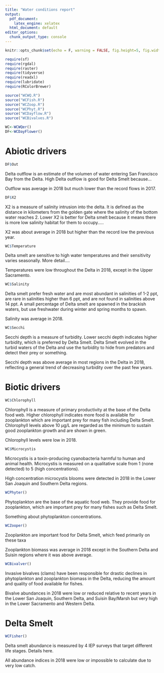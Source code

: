 ```yaml
---
title: "Water conditions report"
output:
  pdf_document: 
    latex_engine: xelatex
  html_document: default
editor_options:
  chunk_output_type: console
---
```


```r
knitr::opts_chunk$set(echo = F, warning = FALSE, fig.height=5, fig.width=7.5, fig.align="center")

require(sf)
require(rgdal)
require(raster)
require(tidyverse)
require(readxl)
require(lubridate)
require(RColorBrewer)

source("WCWQ.R")
source("WCFish.R")
source("WCZoop.R")
source("WCPhyt.R")
source("WCDayflow.R")
source("WCBivalves.R")

WC<-WCWQer()
DF<-WCDayFlower()
```

# Abiotic drivers

```r
DF$Out
```

Delta outflow is an estimate of the volumen of water entering San Francisco Bay from the Delta. High Delta outflow is good for Delta Smelt because...

Outflow was average in 2018 but much lower than the record flows in 2017.

```r
DF$X2
```

X2 is a measure of salinity intrusion into the delta. It is defined as the distance in kilometers from the golden gate where the salinity of the bottom water reaches 2. Lower X2 is better for Delta smelt because it means there is more low salinity habitat for them to occupy.....

X2 was about average in 2018 but higher than the record low the previous year.

```r
WC$Temperature
```

Delta smelt are sensitive to high water temperatures and their sensitivity varies seasonally. More detail....

Temperatures were low throughout the Delta in 2018, except in the Upper Sacramento.

```r
WC$Salinity
```

Delta smelt prefer fresh water and are most abundant in salinities of 1-2 ppt, are rare in salinities higher than 6 ppt, and are not found in salinities above 14 ppt. A small percentage of Delta smelt are spawned in the brackish waters, but use freshwater during winter and spring months to spawn. 

Salinity was average in 2018.

```r
WC$Secchi
```

Secchi depth is a measure of turbidity. Lower secchi depth indicates higher turbidity, which is preferred by Delta Smelt. Delta Smelt evolved in the turbid waters of the Delta and use the turbidity to hide from predators and detect their prey or something.

Secchi depth was above average in most regions in the Delta in 2018, reflecting a general trend of decreasing turbidity over the past few years.

# Biotic drivers

```r
WC$Chlorophyll
```

Chlorophyll is a measure of primary productivity at the base of the Delta food web. Higher chlorophyll indicates more food is available for zooplankton which are important prey for many fish including Delta Smelt. Chlorophyll levels above 10 μg/L are regarded as the minimum to sustain good zooplankton growth and are shown in green. 

Chlorophyll levels were low in 2018.

```r
WC$Microcystis
```

Microcystis is a toxin-producing cyanobacteria harmful to human and animal health. Microcystis is measured on a qualitative scale from 1 (none detected) to 5 (high concentrations).

High concentration microcystis blooms were detected in 2018 in the Lower San Joaquin and Southern Delta regions. 

```r
WCPhyter()
```

Phytoplankton are the base of the aquatic food web. They provide food for zooplankton, which are important prey for many fishes such as Delta Smelt.

Something about phytoplankton concentrations. 

```r
WCZooper()
```

Zooplankton are important food for Delta Smelt, which feed primarily on these taxa

Zooplankton biomass was average in 2018 except in the Southern Delta and Suisin regions where it was above average.

```r
WCBivalver()
```

Invasive bivalves (clams) have been responsible for drastic declines in phytoplankton and zooplankton biomass in the Delta, reducing the amount and quality of food available for fishes.

Bivalve abundances in 2018 were low or reduced relative to recent years in the Lower San Joaquin, Southern Delta, and Suisin Bay/Marsh but very high in the Lower Sacramento and Western Delta.

# Delta Smelt

```r
WCFisher()
```

Delta smelt abundance is measured by 4 IEP surveys that target different life stages. Details here.

All abundance indices in 2018 were low or impossible to calculate due to very low catch.